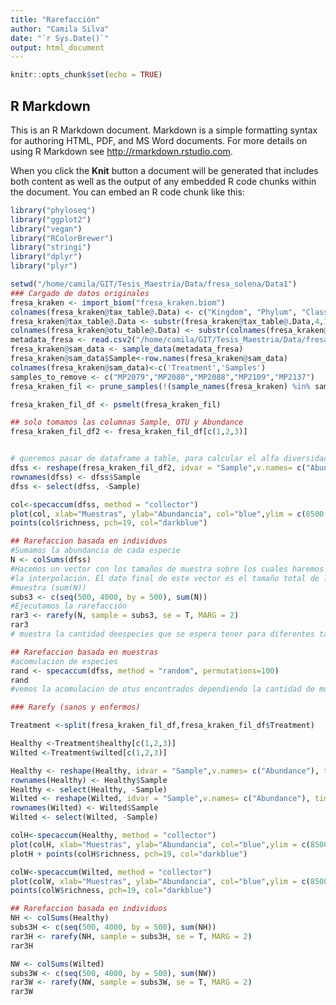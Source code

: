 ```yaml
---
title: "Rarefacción"
author: "Camila Silva"
date: "`r Sys.Date()`"
output: html_document
---
```


```r
knitr::opts_chunk$set(echo = TRUE)
```

## R Markdown

This is an R Markdown document. Markdown is a simple formatting syntax for authoring HTML, PDF, and MS Word documents. For more details on using R Markdown see <http://rmarkdown.rstudio.com>.

When you click the **Knit** button a document will be generated that includes both content as well as the output of any embedded R code chunks within the document. You can embed an R code chunk like this:

```r
library("phyloseq")
library("ggplot2")
library("vegan")
library("RColorBrewer")
library("stringi")
library("dplyr")
library("plyr")
```

```r
setwd("/home/camila/GIT/Tesis_Maestria/Data/fresa_solena/Data1")
### Cargado de datos originales 
fresa_kraken <- import_biom("fresa_kraken.biom")
colnames(fresa_kraken@tax_table@.Data) <- c("Kingdom", "Phylum", "Class", "Order", "Family", "Genus", "Species")
fresa_kraken@tax_table@.Data <- substr(fresa_kraken@tax_table@.Data,4,100)
colnames(fresa_kraken@otu_table@.Data) <- substr(colnames(fresa_kraken@otu_table@.Data),1,6)
metadata_fresa <- read.csv2("/home/camila/GIT/Tesis_Maestria/Data/fresa_solena/Data1/metadata.csv",header =  FALSE, row.names = 1, sep = ",")
fresa_kraken@sam_data <- sample_data(metadata_fresa)
fresa_kraken@sam_data$Sample<-row.names(fresa_kraken@sam_data)
colnames(fresa_kraken@sam_data)<-c('Treatment','Samples')
samples_to_remove <- c("MP2079","MP2080","MP2088","MP2109","MP2137")
fresa_kraken_fil <- prune_samples(!(sample_names(fresa_kraken) %in% samples_to_remove), fresa_kraken)
```

```r

fresa_kraken_fil_df <- psmelt(fresa_kraken_fil)

## solo tomamos las columnas Sample, OTU y Abundance
fresa_kraken_fil_df2 <- fresa_kraken_fil_df[c(1,2,3)]


# queremos pasar de dataframe a table, para calcular el alfa diversidad
dfss <- reshape(fresa_kraken_fil_df2, idvar = "Sample",v.names= c("Abundance"), timevar = "OTU", direction = "wide")
rownames(dfss) <- dfss$Sample
dfss <- select(dfss, -Sample)

col<-specaccum(dfss, method = "collector")
plot(col, xlab="Muestras", ylab="Abundancia", col="blue",ylim = c(8500,9000))
points(col$richness, pch=19, col="darkblue")

## Rarefaccion basada en individuos
#Sumamos la abundancia de cada especie
N <- colSums(dfss)
#Hacemos un vector con los tamaños de muestra sobre los cuales haremos 
#la interpolación. El dato final de este vector es el tamaño total de la 
#muestra (sum(N))
subs3 <- c(seq(500, 4000, by = 500), sum(N)) 
#Ejecutamos la rarefacción
rar3 <- rarefy(N, sample = subs3, se = T, MARG = 2)
rar3
# muestra la cantidad deespecies que se espera tener para diferentes tamaños de muestras

## Rarefaccion basada en muestras
#acomulacion de especies
rand <- specaccum(dfss, method = "random", permutations=100)
rand
#vemos la acomulacion de otus encontrados dependiendo la cantidad de muestras

```


```r
### Rarefy (sanos y enfermos)

Treatment <-split(fresa_kraken_fil_df,fresa_kraken_fil_df$Treatment)

Healthy <-Treatment$healthy[c(1,2,3)]
Wilted <-Treatment$wilted[c(1,2,3)]

Healthy <- reshape(Healthy, idvar = "Sample",v.names= c("Abundance"), timevar = "OTU", direction = "wide")
rownames(Healthy) <- Healthy$Sample
Healthy <- select(Healthy, -Sample)
Wilted <- reshape(Wilted, idvar = "Sample",v.names= c("Abundance"), timevar = "OTU", direction = "wide")
rownames(Wilted) <- Wilted$Sample
Wilted <- select(Wilted, -Sample)

colH<-specaccum(Healthy, method = "collector")
plot(colH, xlab="Muestras", ylab="Abundancia", col="blue",ylim = c(8500,9000))
plotH + points(colH$richness, pch=19, col="darkblue")

colW<-specaccum(Wilted, method = "collector")
plot(colW, xlab="Muestras", ylab="Abundancia", col="blue",ylim = c(8500,9000))
points(colW$richness, pch=19, col="darkblue")
```



```r
## Rarefaccion basada en individuos
NH <- colSums(Healthy)
subs3H <- c(seq(500, 4000, by = 500), sum(NH)) 
rar3H <- rarefy(NH, sample = subs3H, se = T, MARG = 2)
rar3H

NW <- colSums(Wilted)
subs3W <- c(seq(500, 4000, by = 500), sum(NW)) 
rar3W <- rarefy(NW, sample = subs3W, se = T, MARG = 2)
rar3W
```








